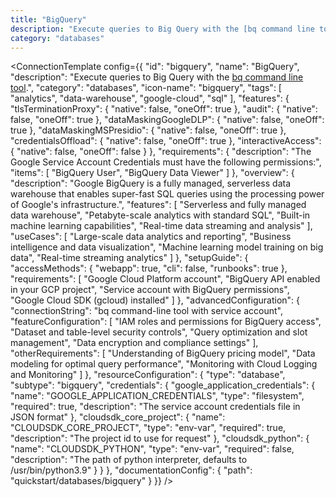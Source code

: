 ```yaml
---
title: "BigQuery"
description: "Execute queries to Big Query with the [bq command line tool](https://cloud.google.com/bigquery/docs/bq-command-line-tool)."
category: "databases"
---
```



<ConnectionTemplate config={{
  "id": "bigquery",
  "name": "BigQuery",
  "description": "Execute queries to Big Query with the [bq command line tool](https://cloud.google.com/bigquery/docs/bq-command-line-tool).",
  "category": "databases",
  "icon-name": "bigquery",
  "tags": [
    "analytics",
    "data-warehouse",
    "google-cloud",
    "sql"
  ],
  "features": {
    "tlsTerminationProxy": {
      "native": false,
      "oneOff": true
    },
    "audit": {
      "native": false,
      "oneOff": true
    },
    "dataMaskingGoogleDLP": {
      "native": false,
      "oneOff": true
    },
    "dataMaskingMSPresidio": {
      "native": false,
      "oneOff": true
    },
    "credentialsOffload": {
      "native": false,
      "oneOff": true
    },
    "interactiveAccess": {
      "native": false,
      "oneOff": false
    }
  },
  "requirements": {
    "description": "The Google Service Account Credentials must have the following permissions:",
    "items": [
      "BigQuery User",
      "BigQuery Data Viewer"
    ]
  },
  "overview": {
    "description": "Google BigQuery is a fully managed, serverless data warehouse that enables super-fast SQL queries using the processing power of Google's infrastructure.",
    "features": [
      "Serverless and fully managed data warehouse",
      "Petabyte-scale analytics with standard SQL",
      "Built-in machine learning capabilities",
      "Real-time data streaming and analysis"
    ],
    "useCases": [
      "Large-scale data analytics and reporting",
      "Business intelligence and data visualization",
      "Machine learning model training on big data",
      "Real-time streaming analytics"
    ]
  },
  "setupGuide": {
    "accessMethods": {
      "webapp": true,
      "cli": false,
      "runbooks": true
    },
    "requirements": [
      "Google Cloud Platform account",
      "BigQuery API enabled in your GCP project",
      "Service account with BigQuery permissions",
      "Google Cloud SDK (gcloud) installed"
    ]
  },
  "advancedConfiguration": {
    "connectionString": "bq command-line tool with service account",
    "featureConfiguration": [
      "IAM roles and permissions for BigQuery access",
      "Dataset and table-level security controls",
      "Query optimization and slot management",
      "Data encryption and compliance settings"
    ],
    "otherRequirements": [
      "Understanding of BigQuery pricing model",
      "Data modeling for optimal query performance",
      "Monitoring with Cloud Logging and Monitoring"
    ]
  },
  "resourceConfiguration": {
    "type": "database",
    "subtype": "bigquery",
    "credentials": {
      "google_application_credentials": {
        "name": "GOOGLE_APPLICATION_CREDENTIALS",
        "type": "filesystem",
        "required": true,
        "description": "The service account credentials file in JSON format"
      },
      "cloudsdk_core_project": {
        "name": "CLOUDSDK_CORE_PROJECT",
        "type": "env-var",
        "required": true,
        "description": "The project id to use for request"
      },
      "cloudsdk_python": {
        "name": "CLOUDSDK_PYTHON",
        "type": "env-var",
        "required": false,
        "description": "The path of python interpreter, defaults to /usr/bin/python3.9"
      }
    }
  },
  "documentationConfig": {
    "path": "quickstart/databases/bigquery"
  }
}} />



